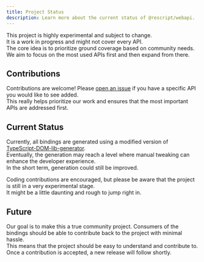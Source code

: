 ```yaml
---
title: Project Status
description: Learn more about the current status of @rescript/webapi.
---
```


This project is highly experimental and subject to change.  
It is a work in progress and might not cover every API.  
The core idea is to prioritize ground coverage based on community needs.  
We aim to focus on the most used APIs first and then expand from there.

## Contributions

Contributions are welcome! Please [open an issue](https://github.com/rescript-lang/experimental-rescript-webapi/issues/new/choose) if you have a specific API you would like to see added.  
This really helps prioritize our work and ensures that the most important APIs are addressed first.

## Current Status

Currently, all bindings are generated using a modified version of [TypeScript-DOM-lib-generator](https://github.com/microsoft/TypeScript-DOM-lib-generator).  
Eventually, the generation may reach a level where manual tweaking can enhance the developer experience.  
In the short term, generation could still be improved.

Coding contributions are encouraged, but please be aware that the project is still in a very experimental stage.  
It might be a little daunting and rough to jump right in.

## Future

Our goal is to make this a true community project. Consumers of the bindings should be able to contribute back to the project with minimal hassle.  
This means that the project should be easy to understand and contribute to. Once a contribution is accepted, a new release will follow shortly.

